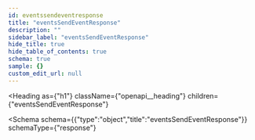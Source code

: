 ```yaml
---
id: eventssendeventresponse
title: "eventsSendEventResponse"
description: ""
sidebar_label: "eventsSendEventResponse"
hide_title: true
hide_table_of_contents: true
schema: true
sample: {}
custom_edit_url: null
---
```



<Heading
  as={"h1"}
  className={"openapi__heading"}
  children={"eventsSendEventResponse"}
>
</Heading>





<Schema
  schema={{"type":"object","title":"eventsSendEventResponse"}}
  schemaType={"response"}
>
  
</Schema>
            